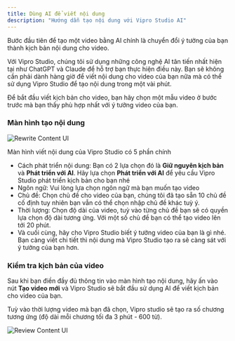 ```yaml
---
title: Dùng AI để viết nội dung
description: "Hướng dẫn tạo nội dung với Vipro Studio AI"
---
```


Bước đầu tiên để tạo một video bằng AI chính là chuyển đổi ý tưởng của bạn thành kịch bản nội dung cho video.

Với Vipro Studio, chúng tôi sử dụng những công nghệ AI tân tiến nhất hiện tại như ChatGPT và Claude để hỗ trợ bạn thực hiện điều này.
Bạn sẽ không cần phải dành hàng giờ để viết nội dung cho video của bạn nữa mà có thể sử dụng Vipro Studio để tạo nội dung trong một vài phút.

Để bắt đầu viết kịch bản cho video, bạn hãy chọn một mẫu video ở bước trước mà bạn thấy phù hợp nhất với ý tưởng video của bạn.

### Màn hình tạo nội dung

<img
  src='/vi/images/usage/create-content/rewrite-content.jpg'
  alt='Rewrite Content UI'
  className='rounded-lg'
/>

Màn hình viết nội dung của Vipro Studio có 5 phần chính

- Cách phát triển nội dung: Bạn có 2 lựa chọn đó là **Giữ nguyên kịch bản** và **Phát triển với AI**.
  Hãy lựa chọn **Phát triển với AI** để yêu cầu Vipro Studio phát triển kịch bản cho bạn nhé
- Ngôn ngữ: Vui lòng lựa chọn ngôn ngữ mà bạn muốn tạo video
- Chủ đề: Chọn chủ đề cho video của bạn, chúng tôi đã tạo sẵn 10 chủ đề cố định tuy nhiên bạn vẫn có thể chọn nhập chủ đề khác tuỳ ý.
- Thời lượng: Chọn độ dài của video, tuỳ vào từng chủ đề bạn sẽ có quyền lựa chọn độ dài tương ứng. Với một số chủ đề bạn có thể tạo video lên tới 20 phút.
- Và cuối cùng, hãy cho Vipro Studio biết ý tưởng video của bạn là gì nhé. Bạn càng viết chi tiết thì nội dung mà Vipro Studio tạo ra sẽ càng sát với ý tưởng của bạn hơn.

### Kiểm tra kịch bản của video

Sau khi bạn điền đầy đủ thông tin vào màn hình tạo nội dung, hãy ấn vào nút **Tạo video mới** và Vipro Studio sẽ bắt đầu sử dụng AI để viết kịch bản cho video của bạn.

Tuỳ vào thời lượng video mà bạn đã chọn, Vipro studio sẽ tạo ra số chương tương ứng (độ dài mỗi chương tối đa 3 phút - 600 từ).

<img
  src='/vi/images/usage/create-content/review-content.jpg'
  alt='Review Content UI'
  className='rounded-lg'
/>
